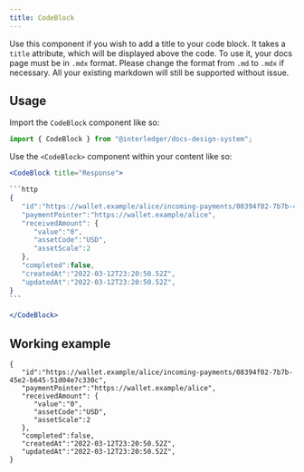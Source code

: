 ```yaml
---
title: CodeBlock
---
```



Use this component if you wish to add a title to your code block. It takes a `title` attribute, which will be displayed above the code. To use it, your docs page must be in `.mdx` format. Please change the format from `.md` to `.mdx` if necessary. All your existing markdown will still be supported without issue.

## Usage

Import the `CodeBlock` component like so:

```jsx
import { CodeBlock } from "@interledger/docs-design-system";
```

Use the `<CodeBlock>` component within your content like so:

````jsx
<CodeBlock title="Response">

```http
{
   "id":"https://wallet.example/alice/incoming-payments/08394f02-7b7b-45e2-b645-51d04e7c330c",
   "paymentPointer":"https://wallet.example/alice",
   "receivedAmount": {
      "value":"0",
      "assetCode":"USD",
      "assetScale":2
   },
   "completed":false,
   "createdAt":"2022-03-12T23:20:50.52Z",
   "updatedAt":"2022-03-12T23:20:50.52Z",
}
```

</CodeBlock>
````

## Working example

<CodeBlock title="Response">

```http
{
   "id":"https://wallet.example/alice/incoming-payments/08394f02-7b7b-45e2-b645-51d04e7c330c",
   "paymentPointer":"https://wallet.example/alice",
   "receivedAmount": {
      "value":"0",
      "assetCode":"USD",
      "assetScale":2
   },
   "completed":false,
   "createdAt":"2022-03-12T23:20:50.52Z",
   "updatedAt":"2022-03-12T23:20:50.52Z",
}
```

</CodeBlock>
